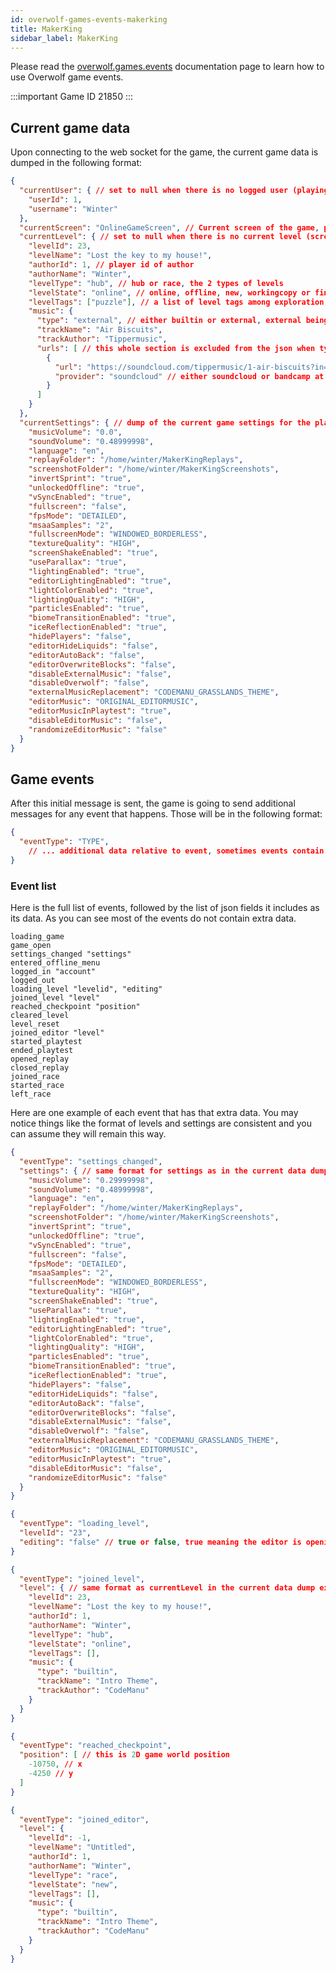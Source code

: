 ```yaml
---
id: overwolf-games-events-makerking
title: MakerKing
sidebar_label: MakerKing
---
```


Please read the [overwolf.games.events](overwolf-games-events) documentation page to learn how to use Overwolf game events.

:::important Game ID
21850
:::

## Current game data

Upon connecting to the web socket for the game, the current game data is dumped in the following 
format:

```json
{
  "currentUser": { // set to null when there is no logged user (playing offline or in titlescreen)
    "userId": 1,
    "username": "Winter"
  },
  "currentScreen": "OnlineGameScreen", // Current screen of the game, possible values are OnlineGameScreen, LocalGameScreen, EditorScreen, TitleScreen, AssetLoadingScreen, TransitionScreen, ReplayScreen and OfflineMenuScreen 
  "currentLevel": { // set to null when there is no current level (screen may be TransitionScreen or another screen without a level)
    "levelId": 23,
    "levelName": "Lost the key to my house!",
    "authorId": 1, // player id of author
    "authorName": "Winter",
    "levelType": "hub", // hub or race, the 2 types of levels
    "levelState": "online", // online, offline, new, workingcopy or finished
    "levelTags": ["puzzle"], // a list of level tags among exploration, puzzle, troll, kaizo, practice, auto, speed_challenge or escape_room 
    "music": {
      "type": "external", // either builtin or external, external being for songs with link URLS 
      "trackName": "Air Biscuits",
      "trackAuthor": "Tippermusic", 
      "urls": [ // this whole section is excluded from the json when type = builtin
		{
		  "url": "https://soundcloud.com/tippermusic/1-air-biscuits?in=tippermusic/sets/insolito",
		  "provider": "soundcloud" // either soundcloud or bandcamp at the moment but could be more eventually (like youtube)
		}
	  ]
    }
  },
  "currentSettings": { // dump of the current game settings for the player
    "musicVolume": "0.0",
    "soundVolume": "0.48999998",
    "language": "en",
    "replayFolder": "/home/winter/MakerKingReplays",
    "screenshotFolder": "/home/winter/MakerKingScreenshots",
    "invertSprint": "true",
    "unlockedOffline": "true",
    "vSyncEnabled": "true",
    "fullscreen": "false",
    "fpsMode": "DETAILED",
    "msaaSamples": "2",
    "fullscreenMode": "WINDOWED_BORDERLESS",
    "textureQuality": "HIGH",
    "screenShakeEnabled": "true",
    "useParallax": "true",
    "lightingEnabled": "true",
    "editorLightingEnabled": "true",
    "lightColorEnabled": "true",
    "lightingQuality": "HIGH",
    "particlesEnabled": "true",
    "biomeTransitionEnabled": "true",
    "iceReflectionEnabled": "true",
    "hidePlayers": "false",
    "editorHideLiquids": "false",
    "editorAutoBack": "false",
    "editorOverwriteBlocks": "false",
    "disableExternalMusic": "false",
    "disableOverwolf": "false",
    "externalMusicReplacement": "CODEMANU_GRASSLANDS_THEME",
    "editorMusic": "ORIGINAL_EDITORMUSIC",
    "editorMusicInPlaytest": "true",
    "disableEditorMusic": "false",
    "randomizeEditorMusic": "false"
  }
}
```

## Game events

After this initial message is sent, the game is going to send additional 
messages for any event that happens. Those will be in the following format:

```json
{
  "eventType": "TYPE",
    // ... additional data relative to event, sometimes events contain no data
}
```

### Event list

Here is the full list of events, followed by the list of json fields it includes
as its data. As you can see most of the events do not contain extra data.


```
loading_game
game_open
settings_changed "settings"
entered_offline_menu 
logged_in "account"
logged_out
loading_level "levelid", "editing"
joined_level "level"
reached_checkpoint "position"
cleared_level
level_reset
joined_editor "level"
started_playtest
ended_playtest
opened_replay
closed_replay
joined_race
started_race
left_race
```

Here are one example of each event that has that extra data. You may notice
things like the format of levels and settings are consistent and you can assume
they will remain this way. 

```json
{
  "eventType": "settings_changed",
  "settings": { // same format for settings as in the current data dump 
    "musicVolume": "0.29999998",
    "soundVolume": "0.48999998",
    "language": "en",
    "replayFolder": "/home/winter/MakerKingReplays",
    "screenshotFolder": "/home/winter/MakerKingScreenshots",
    "invertSprint": "true",
    "unlockedOffline": "true",
    "vSyncEnabled": "true",
    "fullscreen": "false",
    "fpsMode": "DETAILED",
    "msaaSamples": "2",
    "fullscreenMode": "WINDOWED_BORDERLESS",
    "textureQuality": "HIGH",
    "screenShakeEnabled": "true",
    "useParallax": "true",
    "lightingEnabled": "true",
    "editorLightingEnabled": "true",
    "lightColorEnabled": "true",
    "lightingQuality": "HIGH",
    "particlesEnabled": "true",
    "biomeTransitionEnabled": "true",
    "iceReflectionEnabled": "true",
    "hidePlayers": "false",
    "editorHideLiquids": "false",
    "editorAutoBack": "false",
    "editorOverwriteBlocks": "false",
    "disableExternalMusic": "false",
    "disableOverwolf": "false",
    "externalMusicReplacement": "CODEMANU_GRASSLANDS_THEME",
    "editorMusic": "ORIGINAL_EDITORMUSIC",
    "editorMusicInPlaytest": "true",
    "disableEditorMusic": "false",
    "randomizeEditorMusic": "false"
  }
}
```


```json
{
  "eventType": "loading_level",
  "levelId": "23",
  "editing": "false" // true or false, true meaning the editor is opening and false meaning the level is about to be played
}
```


```json
{
  "eventType": "joined_level",
  "level": { // same format as currentLevel in the current data dump except here level is never null
    "levelId": 23,
    "levelName": "Lost the key to my house!",
    "authorId": 1,
    "authorName": "Winter",
    "levelType": "hub",
    "levelState": "online",
    "levelTags": [],
    "music": {
      "type": "builtin",
      "trackName": "Intro Theme",
      "trackAuthor": "CodeManu"
    }
  }
}
```

```json
{
  "eventType": "reached_checkpoint",
  "position": [ // this is 2D game world position
    -10750, // x
    -4250 // y
  ]
}
```


```json
{
  "eventType": "joined_editor",
  "level": {
    "levelId": -1,
    "levelName": "Untitled",
    "authorId": 1,
    "authorName": "Winter",
    "levelType": "race",
    "levelState": "new",
    "levelTags": [],
    "music": {
      "type": "builtin",
      "trackName": "Intro Theme",
      "trackAuthor": "CodeManu"
    }
  }
}
```
